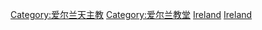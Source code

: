 [[Category:爱尔兰天主教|Category:爱尔兰天主教]]
[[Category:爱尔兰教堂|Category:爱尔兰教堂]]
[[Category:欧洲天主教堂|Ireland]]
[[Category:各国天主教堂|Ireland]]